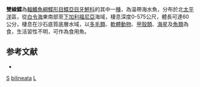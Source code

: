 {{Speciesbox
| taxon = Lepidopsetta bilineata
| binomial_authority = [[Ayres|Ayres]], 1855
| image = Lepidopsetta bilineata.jpg
| image_width = 250px
| image_caption = 雙線鰈
| status = NE
| status_system = IUCN3.1
| synonyms = *''Platessa bilineata'', <small>Ayres, 1855</small>
*''Lepidopsetta bilineata bilineata'', <small>Ayres, 1855</small>
*''Pleuronectes bilineatus'', <small>Ayres, 1855</small>
*''Platichthys umbrosus'', <small>Girard, 1856</small>
}}

'''雙線鰈'''為[[輻鰭魚綱|輻鰭魚綱]][[鰈形目|鰈形目]][[鰈亞目|鰈亞目]][[牙鮃科|牙鮃科]]的其中一[[種|種]]，為温帶海水魚，分布於北[[太平洋|太平洋]]區，從[[白令海|白令海]]東南部至[[下加利福尼亞|下加利福尼亞]]海域，棲息深度0-575公尺，體長可達60公分，棲息在沙石底質底層水域，以[[多毛類|多毛類]]、[[軟體動物|軟體動物]]、[[甲殼類|甲殼類]]、[[海星|海星]]及[[魚類|魚類]]為食，生活習性不明，可作為食用魚。

==参考文献==
*{{FishBase_species|genus=Lepidopsetta|species=bilineata|year=2014|month=3}}

{{魚類小作品}}
{{Taxonbar}}
[[Category:食用魚|S]]
[[Category:雙線鰈屬|bilineata]]
[[Category:1855年描述的魚類|L]]